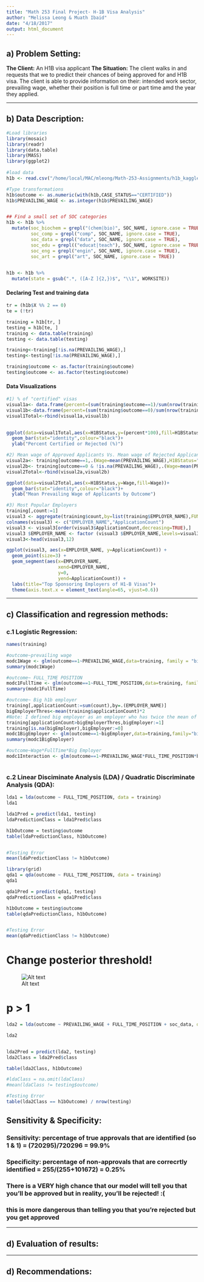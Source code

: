 ```yaml
---
title: "Math 253 Final Project- H-1B Visa Analysis"
author: "Melissa Leong & Muath Ibaid"
date: "4/18/2017"
output: html_document
---
```


## **a) Problem Setting**: 
**The Client:** An H1B visa applicant
**The Situation:** The client walks in and requests that we to predict their chances of being approved for and H1B visa. The client is able to provide information on their: intended work sector, prevailing wage, whether their position is full time or part time amd the year they applied. 

------------------------------------

## **b) Data Description**: 

```r
#Load libraries
library(mosaic)
library(readr)
library(data.table)
library(MASS)
library(ggplot2)
   
#load data
h1b <- read.csv("/home/local/MAC/mleong/Math-253-Assignments/h1b_kaggle.csv")

#Type transformations
h1b$outcome <- as.numeric(with(h1b,CASE_STATUS=="CERTIFIED"))
h1b$PREVAILING_WAGE <- as.integer(h1b$PREVAILING_WAGE)


## Find a small set of SOC categories
h1b <- h1b %>%
  mutate(soc_biochem = grepl("(chem|bio)", SOC_NAME, ignore.case = TRUE),
         soc_comp = grepl("comp", SOC_NAME, ignore.case = TRUE),
         soc_data = grepl("data", SOC_NAME, ignore.case = TRUE),
         soc_edu = grepl(("educat|teach"), SOC_NAME, ignore.case = TRUE),
         soc_eng = grepl("engin", SOC_NAME, ignore.case = TRUE),
         soc_art = grepl("art", SOC_NAME, ignore.case = TRUE))
  

h1b <- h1b %>%
  mutate(state = gsub(".*, ([A-Z ]{2,})$", "\\1", WORKSITE)) 

```

#### Declaring Test and training data
```r
tr = (h1b$X %% 2 == 0)
te = (!tr)

training = h1b[tr, ]
testing = h1b[te, ]
training <- data.table(training)
testing <- data.table(testing)

training<-training[!is.na(PREVAILING_WAGE),]
testing<-testing[!is.na(PREVAILING_WAGE),]

training$outcome <- as.factor(training$outcome)
testing$outcome <- as.factor(testing$outcome)

```

#### Data Visualizations 
```r
#1) % of "certified" visas
visual1a<- data.frame(percent=(sum(training$outcome==1)/sum(nrow(training))),H1BStatus="Certified")
visual1b<-data.frame(percent=(sum(training$outcome==0)/sum(nrow(training))),H1BStatus="Rejected")
visual1Total<-rbind(visual1a,visual1b)
                   

ggplot(data=visual1Total,aes(x=H1BStatus,y=(percent*100),fill=H1BStatus))+
  geom_bar(stat="identity",colour="black")+
  ylab("Percent Certified or Rejected (%)")

#2) Mean wage of Approved Applicants Vs. Mean wage of Rejected Applicants
visual2a<- training[outcome==1,.(Wage=mean(PREVAILING_WAGE),H1BStatus="Certified")]
visual2b<- training[outcome==0 & !is.na(PREVAILING_WAGE),.(Wage=mean(PREVAILING_WAGE),H1BStatus="Rejected")]
visual2Total<-rbind(visual2a,visual2b)

ggplot(data=visual2Total,aes(x=H1BStatus,y=Wage,fill=Wage))+
  geom_bar(stat="identity",colour="black")+
  ylab("Mean Prevailing Wage of Applicants by Outcome")

#3) Most Popular Employers
training[,count:=1]
visual3 <- aggregate(training$count,by=list(training$EMPLOYER_NAME),FUN=sum)
colnames(visual3) <- c("EMPLOYER_NAME","ApplicationCount")
visual3 <- visual3[order(visual3$ApplicationCount,decreasing=TRUE),]
visual3 $EMPLOYER_NAME <- factor (visual3 $EMPLOYER_NAME,levels=visual3 $EMPLOYER_NAME)
visual3<-head(visual3,12)

ggplot(visual3, aes(x=EMPLOYER_NAME, y=ApplicationCount)) + 
  geom_point(size=3) + 
  geom_segment(aes(x=EMPLOYER_NAME, 
                   xend=EMPLOYER_NAME, 
                   y=0, 
                   yend=ApplicationCount)) + 
  labs(title="Top Sponsoring Employers of H1-B Visas")+
  theme(axis.text.x = element_text(angle=65, vjust=0.6))
```
------------------------------------

## **c) Classification and regression methods**:  

### c.1 Logistic Regression:
```r
names(training)

#outcome~prevailing wage 
modc1Wage <- glm(outcome==1~PREVAILING_WAGE,data=training, family = "binomial")
summary(modc1Wage)

#outcome~ FULL_TIME POSITION
modc1FullTime <- glm(outcome==1~FULL_TIME_POSITION,data=training, family = "binomial")
summary(modc1FullTime)

#outcome~ Big h1b employer
training[,applicationCount:=sum(count),by=.(EMPLOYER_NAME)]
bigEmployerThres<-mean(training$applicationCount)*2 
#Note: I defined big employer as an employer who has twice the mean of total applications
training[applicationCount>bigEmployerThres,bigEmployer:=1]
training[is.na(bigEmployer),bigEmployer:=0]
modc1BigEmployer <- glm(outcome==1~bigEmployer,data=training,family="binomial")
summary(modc1BigEmployer)

#outcome~Wage*FullTime*Big Employer
modc1Interaction <- glm(outcome==1~PREVAILING_WAGE*FULL_TIME_POSITION*bigEmployer,data=training,family="binomial")



```



### c.2 Linear Disciminate Analysis (LDA) / Quadratic Discriminate Analysis (QDA):

```r
lda1 = lda(outcome ~ FULL_TIME_POSITION, data = training)
lda1 

lda1Pred = predict(lda1, testing)
ldaPredictionClass = lda1Pred$class

h1bOutcome = testing$outcome
table(ldaPredictionClass, h1bOutcome)


#Testing Error
mean(ldaPredictionClass != h1bOutcome)

```


```r
library(grid)
qda1 = qda(outcome ~ FULL_TIME_POSITION, data = training)
qda1 

qda1Pred = predict(qda1, testing)
qdaPredictionClass = qda1Pred$class

h1bOutcome = testing$outcome
table(qdaPredictionClass, h1bOutcome)


#Testing Error
mean(qdaPredictionClass != h1bOutcome)


```
# Change posterior threshold! 

![Alt text](Posterior.png)    



# p > 1 
```r

lda2 = lda(outcome ~ PREVAILING_WAGE + FULL_TIME_POSITION + soc_data, data = training)

lda2


lda2Pred = predict(lda2, testing)
lda2Class = lda2Pred$class

table(lda2Class, h1bOutcome)

#ldaClass = na.omit(ldaClass)
#mean(ldaClass != testing$outcome)

#Testing Error
table(lda2Class == h1bOutcome) / nrow(testing)

```

## Sensitivity & Specificity: 

### Sensitivity: percentage of true approvals that are identified (so 1 & 1)  = (720295)/720296 = 99.9% 
### Specificity: percentage of non-approvals that are correcrtly identified = 255/(255+101672) = 0.25%

### There is a VERY high chance that our model will tell you that you'll be approved but in reality, you'll be rejected! :( 

### this is more dangerous than telling you that you're rejected but you get approved

------------------------------------  

## **d) Evaluation of results:**  




------------------------------------
## **d) Recommendations:**   

